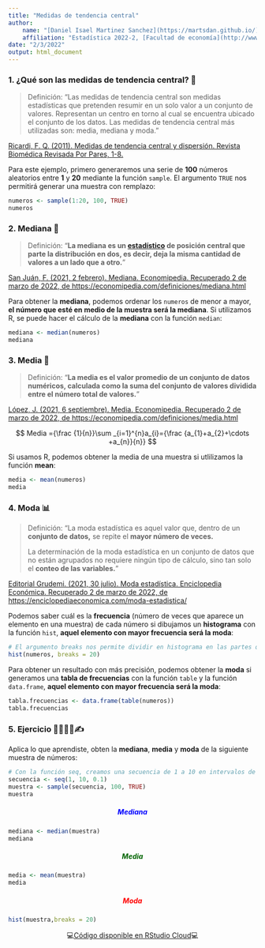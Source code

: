 ```yaml
---
title: "Medidas de tendencia central"
author:
    name: "[Daniel Isael Martinez Sanchez](https://martsdan.github.io/)"
    affiliation: "Estadística 2022-2, [Facultad de economía](http://www.economia.unam.mx/)"
date: "2/3/2022"
output: html_document
---
```


### 1. ¿Qué son las medidas de tendencia central? 🤔 {style="text-align: justify;"}

> Definición: "Las medidas de tendencia central son medidas estadísticas que pretenden resumir en un solo valor a un conjunto de valores. Representan un centro en torno al cual se encuentra ubicado el conjunto de los datos. Las medidas de tendencia central más utilizadas son: media, mediana y moda."

[Ricardi, F. Q. (2011). Medidas de tendencia central y dispersión. Revista Biomédica Revisada Por Pares, 1-8.](https://mucioosorio.github.io/probabilidad/doc/tendencia_central_variabilidad.pdf "Ricardi, F. Q. (2011). Medidas de tendencia central y dispersión. Revista Biomédica Revisada Por Pares, 1-8.")

Para este ejemplo, primero generaremos una serie de **100** números aleatorios entre **1** y **20** mediante la función `sample`. El argumento `TRUE` nos permitirá generar una muestra con remplazo:

```r
numeros <- sample(1:20, 100, TRUE)
numeros
```

### 2. Mediana 📍 {style="text-align: justify;"}

> Definición: "**La mediana es un [estadístico](https://economipedia.com/definiciones/estadistico.html) de posición central que parte la distribución en dos, es decir, deja la misma cantidad de valores a un lado que a otro.**"

[San Juán, F. (2021, 2 febrero). Mediana. Economipedia. Recuperado 2 de marzo de 2022, de https://economipedia.com/definiciones/mediana.html](https://economipedia.com/definiciones/mediana.html "San Juán, F. (2021, 2 febrero). Mediana. Economipedia. Recuperado 2 de marzo de 2022, de https://economipedia.com/definiciones/mediana.html")

Para obtener la **mediana**, podemos ordenar los `numeros` de menor a mayor, **el número que esté en medio de la muestra será la mediana**. Si utilizamos R, se puede hacer el cálculo de la **mediana** con la función `median`:

```r
mediana <- median(numeros)
mediana
```

### 3. Media 🧮 {style="text-align: justify;"}

> Definición: "**La media es el valor promedio de un conjunto de datos numéricos, calculada como la suma del conjunto de valores dividida entre el número total de valores.**"

[López, J. (2021, 6 septiembre). Media. Economipedia. Recuperado 2 de marzo de 2022, de https://economipedia.com/definiciones/media.html](https://economipedia.com/definiciones/media.html "López, J. (2021, 6 septiembre). Media. Economipedia. Recuperado 2 de marzo de 2022, de https://economipedia.com/definiciones/media.html")

<center>

$$ Media ={\frac {1}{n}}\sum _{i=1}^{n}a_{i}={\frac {a_{1}+a_{2}+\cdots +a_{n}}{n}} $$

</center>

Si usamos R, podemos obtener la media de una muestra si utlilizamos la función **mean**:

```r
media <- mean(numeros)
media
```

### 4. Moda 📊 {style="text-align: justify;"}

> Definición: "La moda estadística es aquel valor que, dentro de un **conjunto de datos,** se repite el **mayor número de veces.**
>
> La determinación de la moda estadística en un conjunto de datos que no están agrupados no requiere ningún tipo de cálculo, sino tan solo el **conteo de las variables.**"

[Editorial Grudemi. (2021, 30 julio). Moda estadística. Enciclopedia Económica. Recuperado 2 de marzo de 2022, de https://enciclopediaeconomica.com/moda-estadistica/](https://enciclopediaeconomica.com/moda-estadistica/ "Editorial Grudemi. (2021, 30 julio). Moda estadística. Enciclopedia Económica. Recuperado 2 de marzo de 2022, de https://enciclopediaeconomica.com/moda-estadistica/")

Podemos saber cuál es la **frecuencia** (número de veces que aparece un elemento en una muestra) de cada número si dibujamos un **histograma** con la función `hist`, **aquel elemento con mayor frecuencia será la moda**:

```r
# El argumento breaks nos permite dividir en histograma en las partes que queramos
hist(numeros, breaks = 20)
```

Para obtener un resultado con más precisión, podemos obtener la **moda** si generamos una **tabla de frecuencias** con la función `table` y la función `data.frame`, **aquel elemento con mayor frecuencia será la moda**:

```r
tabla.frecuencias <- data.frame(table(numeros))
tabla.frecuencias
```

### 5. Ejercicio 👩‍💻👨‍💻✍ {style="text-align: justify;"}

Aplica lo que aprendiste, obten la **mediana**, **media** y **moda** de la siguiente muestra de números:

```r
# Con la función seq, creamos una secuencia de 1 a 10 en intervalos de 0.1 en 0.1
secuencia <- seq(1, 10, 0.1)
muestra <- sample(secuencia, 100, TRUE)
muestra
```

##### Mediana {style="text-align: center; color: blue;"}

```r
mediana <- median(muestra)
mediana
```

##### Media {style="text-align: center; color: darkgreen;"}

```r
media <- mean(muestra)
media
```

##### Moda {style="text-align: center; color: red;"}

```r
hist(muestra,breaks = 20)
```

<center>

💻[Código disponible en RStudio Cloud](https://rstudio.cloud/project/3671022 "👩‍💻 Disponible en RStudio Cloud 👨‍💻")💻

</center>
